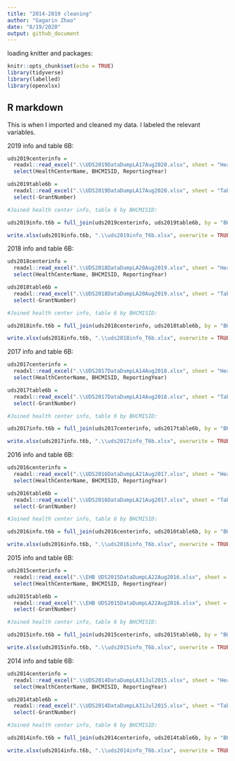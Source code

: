 ```yaml
---
title: "2014-2019 cleaning"
author: "Gagarin Zhao"
date: "8/19/2020"
output: github_document
---
```


loading knitter and packages:

```r
knitr::opts_chunk$set(echo = TRUE)
library(tidyverse)
library(labelled)
library(openxlsx)
```

## R markdown

This is when I imported and cleaned my data. I labeled the relevant variables.

2019 info and table 6B: 
```r
uds2019centerinfo = 
  readxl::read_excel(".\\UDS2019DataDumpLA17Aug2020.xlsx", sheet = "HealthCenterInfo") %>% 
  select(HealthCenterName, BHCMISID, ReportingYear)

uds2019table6b = 
  readxl::read_excel(".\\UDS2019DataDumpLA17Aug2020.xlsx", sheet = "Table6B") %>% 
  select(-GrantNumber)

#Joined health center info, table 6 by BHCMISID:

uds2019info.t6b = full_join(uds2019centerinfo, uds2019table6b, by = "BHCMISID")

write.xlsx(uds2019info.t6b, ".\\uds2019info_T6b.xlsx", overwrite = TRUE)
```


2018 info and table 6B: 
```r
uds2018centerinfo = 
  readxl::read_excel(".\\UDS2018DataDumpLA20Aug2019.xlsx", sheet = "HealthCenterInfo") %>% 
  select(HealthCenterName, BHCMISID, ReportingYear)

uds2018table6b = 
  readxl::read_excel(".\\UDS2018DataDumpLA20Aug2019.xlsx", sheet = "Table6B") %>% 
  select(-GrantNumber)

#Joined health center info, table 6 by BHCMISID:

uds2018info.t6b = full_join(uds2018centerinfo, uds2018table6b, by = "BHCMISID")

write.xlsx(uds2018info.t6b, ".\\uds2018info_T6b.xlsx", overwrite = TRUE)
```

2017 info and table 6B: 
```r
uds2017centerinfo = 
  readxl::read_excel(".\\UDS2017DataDumpLA14Aug2018.xlsx", sheet = "HealthCenterInfo") %>% 
  select(HealthCenterName, BHCMISID, ReportingYear)

uds2017table6b = 
  readxl::read_excel(".\\UDS2017DataDumpLA14Aug2018.xlsx", sheet = "Table6B") %>% 
  select(-GrantNumber)

#Joined health center info, table 6 by BHCMISID:

uds2017info.t6b = full_join(uds2017centerinfo, uds2017table6b, by = "BHCMISID")

write.xlsx(uds2017info.t6b, ".\\uds2017info_T6b.xlsx", overwrite = TRUE)
```

2016 info and table 6B: 
```r
uds2016centerinfo = 
  readxl::read_excel(".\\UDS2016DataDumpLA21Aug2017.xlsx", sheet = "HealthCenterInfo") %>% 
  select(HealthCenterName, BHCMISID, ReportingYear)

uds2016table6b = 
  readxl::read_excel(".\\UDS2016DataDumpLA21Aug2017.xlsx", sheet = "Table6B") %>% 
  select(-GrantNumber)

#Joined health center info, table 6 by BHCMISID:

uds2016info.t6b = full_join(uds2016centerinfo, uds2016table6b, by = "BHCMISID")

write.xlsx(uds2016info.t6b, ".\\uds2016info_T6b.xlsx", overwrite = TRUE)
```

2015 info and table 6B: 
```r
uds2015centerinfo = 
  readxl::read_excel(".\\EHB UDS2015DataDumpLA22Aug2016.xlsx", sheet = "HealthCenterInfo") %>% 
  select(HealthCenterName, BHCMISID, ReportingYear)

uds2015table6b = 
  readxl::read_excel(".\\EHB UDS2015DataDumpLA22Aug2016.xlsx", sheet = "Table6B") %>% 
  select(-GrantNumber)

#Joined health center info, table 6 by BHCMISID:

uds2015info.t6b = full_join(uds2015centerinfo, uds2015table6b, by = "BHCMISID")

write.xlsx(uds2015info.t6b, ".\\uds2015info_T6b.xlsx", overwrite = TRUE)
```


2014 info and table 6B: 
```r
uds2014centerinfo = 
  readxl::read_excel(".\\UDS2014DataDumpLA31Jul2015.xlsx", sheet = "HealthCenterInfo") %>% 
  select(HealthCenterName, BHCMISID, ReportingYear)

uds2014table6b = 
  readxl::read_excel(".\\UDS2014DataDumpLA31Jul2015.xlsx", sheet = "Table6B") %>% 
  select(-GrantNumber)

#Joined health center info, table 6 by BHCMISID:

uds2014info.t6b = full_join(uds2014centerinfo, uds2014table6b, by = "BHCMISID")

write.xlsx(uds2014info.t6b, ".\\uds2014info_T6b.xlsx", overwrite = TRUE)
```

